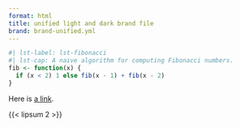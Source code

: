 ```yaml
---
format: html
title: unified light and dark brand file
brand: brand-unified.yml
---
```


```r
#| lst-label: lst-fibonacci
#| lst-cap: A naive algorithm for computing Fibonacci numbers.
fib <- function(x) {
  if (x < 2) 1 else fib(x - 1) + fib(x - 2)
}
```

Here is [a link](https://example.com).

{{< lipsum 2 >}}

